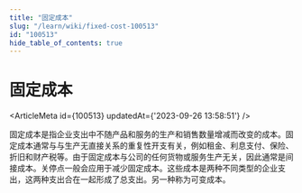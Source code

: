 ```yaml
---
title: "固定成本"
slug: "/learn/wiki/fixed-cost-100513"
id: "100513"
hide_table_of_contents: true
---
```



# 固定成本

<ArticleMeta id={100513} updatedAt={'2023-09-26 13:58:51'} />
<div className='border-solid border-b border-t-0 my-4 border-[var(--ifm-color-gray-300)]' />

固定成本是指企业支出中不随产品和服务的生产和销售数量增减而改变的成本。固定成本通常与与生产无直接关系的重复性开支有关，例如租金、利息支付、保险、折旧和财产税等。由于固定成本与公司的任何货物或服务生产无关，因此通常是间接成本。关停点一般会应用于减少固定成本。这些成本是两种不同类型的企业支出，这两种支出合在一起形成了总支出。另一种称为可变成本。
